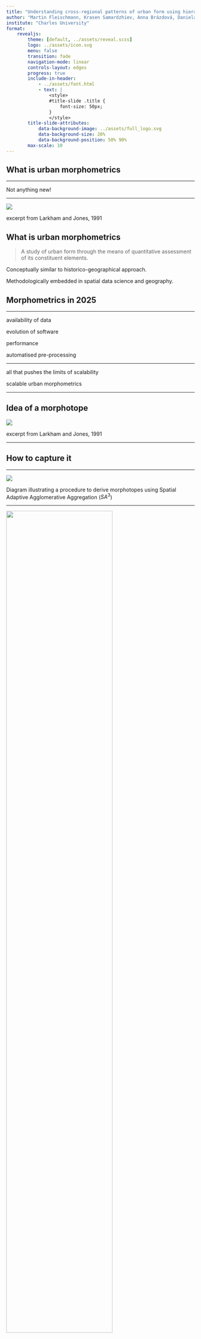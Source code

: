 ```yaml
---
title: "Understanding cross-regional patterns of urban form using hierarchical morphotope classification"
author: "Martin Fleischmann, Krasen Samardzhiev, Anna Brázdová, Daniela Dančejová, Lisa Winkler"
institute: "Charles University"
format:
    revealjs:
        theme: [default, ../assets/reveal.scss]
        logo: ../assets/icon.svg
        menu: false
        transition: fade
        navigation-mode: linear
        controls-layout: edges
        progress: true
        include-in-header:
            - ../assets/font.html
            - text: |
                <style>
                #title-slide .title {
                    font-size: 50px;
                }
                </style>
        title-slide-attributes:
            data-background-image: ../assets/full_logo.svg
            data-background-size: 20%
            data-background-position: 50% 90%
        max-scale: 10
---
```



## What is urban morphometrics {.question}

---

::: {.r-fit-text .absolute top=39%}
Not anything new!
:::

---

![](../figures/202410_Nanjing/morphometrics_conzen.png)

::: aside
excerpt from Larkham and Jones, 1991
:::

## What is urban morphometrics {.question}

::: {.fragment}
> A study of urban form through the means of quantitative assessment of its constituent elements.
:::

[Conceptually similar to historico-geographical approach.]{.fragment}

[Methodologically embedded in spatial data science and geography.]{.fragment}

## Morphometrics in 2025

---

::: {.r-fit-text .absolute top=5%}
availability of data
:::

::: {.r-fit-text .absolute top=25% .fragment}
evolution of software
:::

::: {.r-fit-text .absolute top=40% .fragment}
performance
:::

::: {.r-fit-text .absolute top=75% .fragment}
automatised pre-processing
:::

---

::: {.r-fit-text .absolute top=30%}
all that pushes the limits of scalability
:::

::: {.r-fit-text .absolute top=50% .fragment}
scalable urban morphometrics
:::

---

## Idea of a morphotope

![](../figures/202410_Nanjing/mtope.png){.fragment}


::: aside
[excerpt from Larkham and Jones, 1991]{.fragment}
:::

---

## How to capture it {.question}

---

![](../figures/202506_ISUF/morphotope_diagram.png)

::: aside
Diagram illustrating a procedure to derive morphotopes using Spatial Adaptive Agglomerative Aggregation ($SA^3$)
:::

---


![](../figures/202506_ISUF/characters.png){fig-align="center" width=75%}

::: aside
5 out of 54 morphometric characters illustrated on the Prague City Centre
:::


---

![](../figures/202506_ISUF/morphotopes.png){fig-align="center" width=65%}

::: aside
Morphotope delineation illustrated on the Prague City Centre
:::

---

## Flexible definition of built-up fabric

---

![](../figures/202506_ISUF/taxonomy_diagram.png){fig-align="center" width=90%}

::: aside
Diagram illustrating a procedure to derive Hierarchical Morphotope Classification (HiMoC)
:::

---

## {background-image="../figures/202506_ISUF/taxonomy.png" background-size="contain" .no-text}


---

## {background-image="../figures/202506_ISUF/examples.png" background-size="contain" .no-text}

::: aside
Illustration of different levels of the hierarchy.
:::

---

## {background-image="../figures/202506_ISUF/map.gif" background-size="contain" .no-text}


---

## Geography and urban structure

---

![](../figures/202506_ISUF/fuas.png){fig-align="center" width=90%}

::: aside
Functional Urban Areas used to sample from the classification
:::


---

![](../figures/202506_ISUF/fua_prg.png){fig-align="center" width=65%}

::: aside
Functional Urban Area of Prague
:::

---

![](../figures/202506_ISUF/pca.png){fig-align="center" width=60%}

::: aside
Projection of FUAs into 2 dimensions (PCA 1 x PCA 2) based on their morphological composition
:::

---

![](../figures/202506_ISUF/pca3.png){fig-align="center" width=60%}

::: aside
Projection of FUAs into 2 dimensions (PCA 1 x PCA 3) based on their morphological composition
:::

## Spatial clustering

---

![](../figures/202506_ISUF/synthetic.png){fig-align="center"}

::: aside
Strength of the synthetic boundary in distinguishing morphology of regions
:::

## Boundaries of impact

---

![](../figures/202506_ISUF/boundaries.png){fig-align="center"}

::: aside
Strength of the historical boundary in distinguishing morphology of regions
:::


# Take home points

## Times have changed. Methods have changed. Concepts? Those only evolved
## Urban morphology can be deeply embedded in spatial data science
## Urban morphometrics can support quantitative studies done at scale
## We can ask questions like never before


---

## Do you want to follow up {.question}

[{{< fa solid person-chalkboard >}}](https://uscuni.org/talks/slides/202506_ISUF/) uscuni.org/talks

[{{< fa solid map >}}](https://uscuni.org/himoc) uscuni.org/himoc

[{{< fa solid code >}}](https://github.com/uscuni/urban_taxonomy) github.com/uscuni/urban_taxonomy

[{{< fa regular envelope >}}](mailto:martin.fleischmann@natur.cuni.cz) martin.fleischmann@natur.cuni.cz

[{{< fa regular user >}}](https://martinfleischmann.net) martinfleischmann.net

::: aside
The authors kindly acknowledge funding by the Charles University’s Primus programme through the project "Influence of Socioeconomic and Cultural Factors on Urban Structure in Central Europe", project reference `PRIMUS/24/SCI/023`.
:::